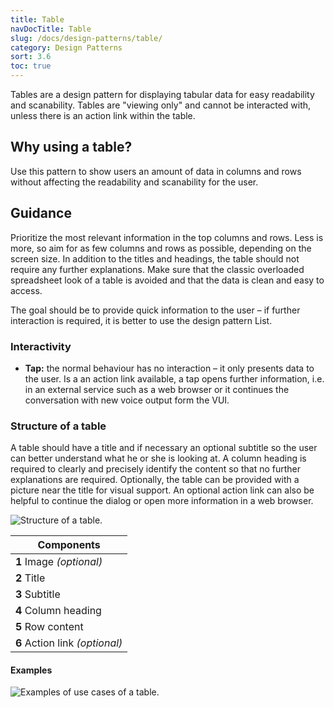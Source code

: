```yaml
---
title: Table
navDocTitle: Table
slug: /docs/design-patterns/table/
category: Design Patterns
sort: 3.6
toc: true
---
```


Tables are a design pattern for displaying tabular data for easy readability and scanability. Tables are "viewing only" and cannot be interacted with, unless there is an action link within the table.

## Why using a table?

Use this pattern to show users an amount of data in columns and rows without affecting the readability and scanability for the user.

## Guidance

Prioritize the most relevant information in the top columns and rows. Less is more, so aim for as few columns and rows as possible, depending on the screen size. In addition to the titles and headings, the table should not require any further explanations. Make sure that the classic overloaded spreadsheet look of a table is avoided and that the data is clean and easy to access.

The goal should be to provide quick information to the user – if further interaction is required, it is better to use the design pattern <GatsbyLink to="/docs/design-patterns/list/">List</GatsbyLink>.

### Interactivity

- **Tap:** the normal behaviour has no interaction – it only presents data to the user. Is a an action link available, a tap opens further information, i.e. in an external service such as a web browser or it continues the conversation with new voice output form the VUI.

### Structure of a table

A table should have a title and if necessary an optional subtitle so the user can better understand what he or she is looking at. A column heading is required to clearly and precisely identify the content so that no further explanations are required. Optionally, the table can be provided with a picture near the title for visual support. An optional action link can also be helpful to continue the dialog or open more information in a web browser.

![Structure of a table.](/images/tableStructure.png)

| Components  |
| ----------- |
| **1** Image *(optional)*  |
| **2** Title |
| **3** Subtitle |
| **4** Column heading  |
| **5** Row content  |
| **6** Action link *(optional)*  |

#### Examples

![Examples of use cases of a table.](/images/tableExamples.png)
